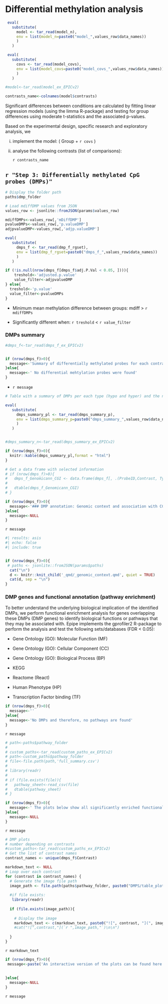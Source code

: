 
# Differential methylation analysis

```r
 eval(
   substitute(
     model <- tar_read(model_n),
     env = list(model_n=paste0("model_",values_row$data_names))
     )
   )

 eval(
   substitute(
     covs <- tar_read(model_covs),
     env = list(model_covs=paste0("model_covs_",values_row$data_names))
     )
   )

#model<-tar_read(model_ex_EPICv2)

contrasts_name<-colnames(model$contrasts)

```


Significant differences between conditions are calculated by fitting linear regression models (using the limma R-package) and testing for group differences using moderate t-statistics and the associated p-values. 

Based on the experimental design, specific research and exploratory analysis, we
 
 i) implement the model: ( Group + `r covs` )
 

ii) analyse the following contrasts (list of comparisons): 

     `r contrasts_name`






<!-- # Generate a dynamic step title -->
## `r "Step 3: Differentially methylated CpG probes (DMPs)"`


```r
# Display the folder path
paths$dmp_folder
```



```r
# Load mdiffDMP values from JSON
values_row <- jsonlite::fromJSON(params$values_row)

mdiffDMPs<-values_row[,'mDiffDMP']
pvalueDMPs<-values_row[,'p.valueDMP']
adjpvalueDMP<-values_row[,'adjp.valueDMP']

eval(
   substitute(
     dmps_f <- tar_read(dmp_f_rgset),
     env = list(dmp_f_rgset=paste0("dmps_f_",values_row$data_names))
     )
   )

if (!is.null(nrow(dmps_f[dmps_f$adj.P.Val < 0.05, ]))){
    treshold<-'adjusted.p.value'
    value_filter<-adjpvalueDMP
} else{
  treshold<-'p.value'
  value_filter<-pvalueDMPs
}
```


- Minimum mean methylation difference between groups: mdiff > `r mdiffDMPs`

- Significantly different when: `r treshold` < `r value_filter`


### DMPs summary

```r


#dmps_f<-tar_read(dmps_f_ex_EPICv2)


if (nrow(dmps_f)>0){
  message<-'Summary of differentially methylated probes for each contrast and type (Hyper-methylated and Hypo-methylated), and the number of associated genes:'
}else{
  message<-' No differential mehtylation probes were found'
}

```

- `r message`

```r
# Table with a summary of DMPs per each type (hypo and hyper) and the number of genes associated to each

eval(
   substitute(
     dmps_summary_pl <- tar_read(dmps_summary_p),
     env = list(dmps_summary_p=paste0("dmps_summary_",values_row$data_names))
     )
   )


#dmps_summary_n<-tar_read(dmps_summary_ex_EPICv2)

if (nrow(dmps_f)>0){
  knitr::kable(dmps_summary_pl,format = "html")
}

```




```r
# Get a data frame with selected information
# if (nrow(dmps_f)>0){
#   dmps_f_Genomicann_CGI <- data.frame(dmps_f[, .(ProbeID,Contrast, Type, Relation_to_Island,UCSC_RefGene_Group,UCSC_RefGene_Name)])
# 
#   dtable(dmps_f_Genomicann_CGI)
# }

```


```r
if (nrow(dmps_f)>0){
  message<-'### DMP annotation: Genomic context and association with CG-islands (sequence context)'
}else{
  message<-NULL
}

```

`r message`

```r
#| results: asis
#| echo: false
#| include: true


if (nrow(dmps_f)>0){
 # paths <- jsonlite::fromJSON(params$paths)
  cat("\n")
  d <- knitr::knit_child('_qmd/_genomic_context.qmd', quiet = TRUE)
  cat(d, sep = "\n")
}
```


### DMP genes and functional annotation (pathway enrichment) 

To better understand the underlying biological implication of the identified DMPs, we perform functional enrichment analysis for genes overlapping these DMPs (DMP genes) to identify biological functions or pathways that they may be associated with. Epipe implements the gprofiler2 R-package to perform the analysis and test the following sets/databases (FDR < 0.05):

- Gene Ontology (GO): Molecular Function (MF)

- Gene Ontology (GO): Cellular Component (CC) 

- Gene Ontology (GO): Biological Process (BP) 

- KEGG 

- Reactome (React) 

- Human Phenotype (HP) 

- Transcription Factor binding (TF) 


```r
if (nrow(dmps_f)>0){
  message<-''
}else{
  message<-'No DMPs and therefore, no pathways are found'
}
```

`r message`



```r
# path<-paths$pathway_folder
# 
# custom_paths<-tar_read(custom_paths_ex_EPICv2)
# path<-custom_paths$pathway_folder
# file<-file.path(path,'full_summary.csv')
# 
# library(readr)
# 
# if (file.exists(file)){
#   pathway_sheet<-read_csv(file)
#   dtable(pathway_sheet)
# }
```



```r
if (nrow(dmps_f)>0){
  message<-' The plots below show all significantly enriched functional terms for each contrast; each table shows the top three significant results for each category (source) '
}else{
  message<-NULL
}
```

`r message`


```r
# DMP plots
# number depending on contrasts
#custom_paths<-tar_read(custom_paths_ex_EPICv2)
# Get the list of contrast names
contrast_names <- unique(dmps_f$Contrast)

markdown_text <- NULL
# Loop over each contrast
for (contrast in contrast_names) {
  # Generate the image file path
  image_path <- file.path(paths$pathway_folder, paste0("DMPS/table_plot_", contrast, ".png"))
  
  #if file exists:
   library(readr)
  
  if (file.exists(image_path)){
    
    # Display the image
    markdown_text <- c(markdown_text, paste0("![", contrast, "](", image_path, ")"))
    #cat("![",contrast,"](`r ",image_path,"`)\n\n")
  
  }
}

```



`r markdown_text`



```r
if (nrow(dmps_f)>0){
 message<-paste('An interactive version of the plots can be found here: ',paths$dmp_folder )
 
 
}else{
  message<-NULL
}
```


`r message`
